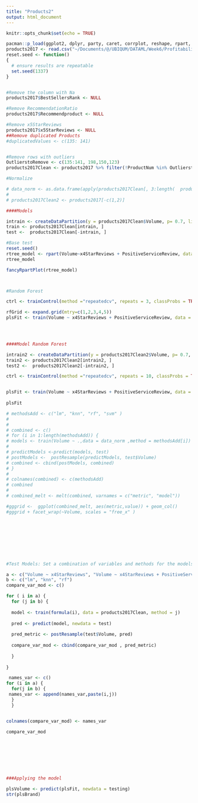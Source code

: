 ```yaml
---
title: "Products2"
output: html_document
---
```


```r
knitr::opts_chunk$set(echo = TRUE)
```

``` r
pacman::p_load(ggplot2, dplyr, party, caret, corrplot, reshape, rpart, rattle)
products2017 <- read.csv("~/Documents/@/UBIQUM/DATAML/Week6/Profitability/Profitability/DATASETS/existingproductattributes2017.csv")
reset.seed <- function()
{
  # ensure results are repeatable
  set.seed(1337)
}


#Remove the column with Na
products2017$BestSellersRank <- NULL

#Remove RecommendationRatio
products2017$Recommendproduct <- NULL

#Remove x5StarReviews
products2017$x5StarReviews <- NULL
##Remove duplicated Products
#duplicatedValues <- c(135: 141)


#Remove rows with outliers
OutlierstoRemove <- c(135:141, 198,150,123)
products2017Clean <- products2017 %>% filter(!ProductNum %in% OutlierstoRemove )

#Normalize

# data_norm <- as.data.frame(apply(products2017Clean[, 3:length(  products2017Clean)], 2, function(x) (x - min(x))/(max(x)-min(x))))
# 
# products2017Clean2 <- products2017[-c(1,2)]

####Models

intrain <- createDataPartition(y = products2017Clean$Volume, p= 0.7, list = FALSE)
train <- products2017Clean[intrain, ]
test <-  products2017Clean[-intrain, ]

#Base test
reset.seed()
rtree_model <- rpart(Volume~x4StarReviews + PositiveServiceReview, data=train, control=rpart.control(maxdepth=10))
rtree_model

fancyRpartPlot(rtree_model) 



#Random Forest

ctrl <- trainControl(method ="repeatedcv", repeats = 3, classProbs = TRUE, summaryFunction = multiClassSummary) 

rfGrid <- expand.grid(mtry=c(1,2,3,4,5))
plsFit <- train(Volume ~ x4StarReviews + PositiveServiceReview, data = train, method = "rf",tuneLength = 2, tuneGrid=rfGrid, metric = "usage", preProc = c("center", "scale")) 
                               



####Model Random Forest

intrain2 <- createDataPartition(y = products2017Clean2$Volume, p= 0.7, list = FALSE)
train2 <- products2017Clean2[intrain2, ]
test2 <-  products2017Clean2[-intrain2, ]

ctrl <- trainControl(method ="repeatedcv", repeats = 10, classProbs = TRUE, summaryFunction = twoClassSummary) 


plsFit <- train(Volume ~ x4StarReviews + PositiveServiceReview, data = train2, method = "rf",tuneLength = 2,metric = "usage", preProc = c("center", "scale")) 
                       
plsFit        

# methodsAdd <- c("lm", "knn", "rf", "svm" )
# 
# 
# combined <- c()
# for (i in 1:length(methodsAdd)) { 
# models <- train(Volume ~ .,data = data_norm ,method = methodsAdd[i])
# 
# predictModels <-predict(models, test)
# postModels <-  postResample(predictModels, test$Volume)
# combined <- cbind(postModels, combined)
# }
# 
# colnames(combined) <- c(methodsAdd)
# combined
# 
# combined_melt <- melt(combined, varnames = c("metric", "model"))

#gggrid <-  ggplot(combined_melt, aes(metric,value)) + geom_col()
#gggrid + facet_wrap(~Volume, scales = "free_x" )









#Test Models: Set a combination of variables and methods for the models

a <- c("Volume ~ x4StarReviews", "Volume ~ x4StarReviews + PositiveServiceReview", "Volume ~ x4StarReviews + PositiveServiceReview + Price")  
b <- c("lm", "knn", "rf")
compare_var_mod <- c()

for ( i in a) {
  for (j in b) {
  
  model <- train(formula(i), data = products2017Clean, method = j)
  
  pred <- predict(model, newdata = test)
  
  pred_metric <- postResample(test$Volume, pred)
  
  compare_var_mod <- cbind(compare_var_mod , pred_metric)
  
  }
  
}

 names_var <- c()
for (i in a) {
  for(j in b) {
 names_var <- append(names_var,paste(i,j))
  }
  }


colnames(compare_var_mod) <- names_var

compare_var_mod








###Applying the model

plsVolume <- predict(plsFit, newdata = testing)
str(plsBrand)



```
